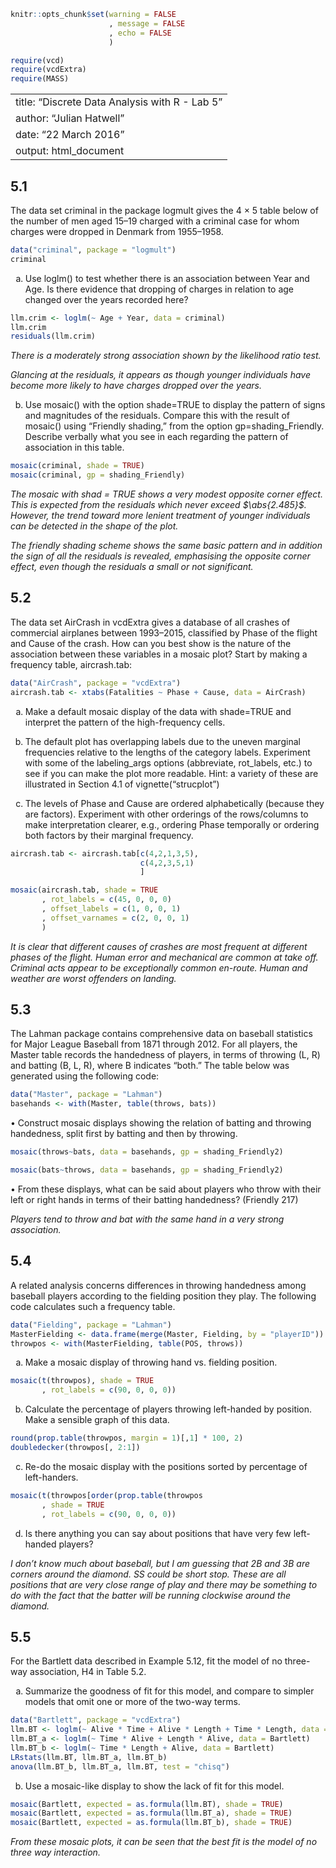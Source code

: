 ```r
knitr::opts_chunk$set(warning = FALSE
                      , message = FALSE
                      , echo = FALSE
                      )
```

```r
require(vcd)
require(vcdExtra)
require(MASS)
```

---
title: "Discrete Data Analysis with R - Lab 5"
author: "Julian Hatwell"
date: "22 March 2016"
output: html_document
---

## 5.1
The data set criminal in the package logmult gives the 4 × 5 table below of the number of men aged 15–19 charged with a criminal case for whom charges were dropped in Denmark from 1955–1958.

```r
data("criminal", package = "logmult")
criminal
```

(a) Use loglm() to test whether there is an association between Year and Age. Is there evidence that dropping of charges in relation to age changed over the years recorded here?

```r
llm.crim <- loglm(~ Age + Year, data = criminal)
llm.crim
residuals(llm.crim)
```

*There is a moderately strong association shown by the likelihood ratio test.*

*Glancing at the residuals, it appears as though younger individuals have become more likely to have charges dropped over the years.*

(b)	Use mosaic() with the option shade=TRUE to display the pattern of signs and magnitudes of the residuals. Compare this with the result of mosaic() using “Friendly shading,” from the option gp=shading_Friendly. Describe verbally what you see in each regarding the pattern of association in this table.

```r
mosaic(criminal, shade = TRUE)
mosaic(criminal, gp = shading_Friendly)
```

*The mosaic with shad = TRUE shows a very modest opposite corner effect. This is expected from the residuals which never exceed $\abs{2.485}$. However, the trend toward more lenient treatment of younger individuals can be detected in the shape of the plot.*

*The friendly shading scheme shows the same basic pattern and in addition the sign of all the residuals is revealed, emphasising the opposite corner effect, even though the residuals a small or not significant.*

## 5.2
The data set AirCrash in vcdExtra gives a database of all crashes of commercial airplanes between 1993–2015, classified by Phase of the flight and Cause of the crash. How can you best show is the nature of the association between these variables in a mosaic plot? Start by making a frequency table, aircrash.tab:

```r
data("AirCrash", package = "vcdExtra")
aircrash.tab <- xtabs(Fatalities ~ Phase + Cause, data = AirCrash)
```

 (a)	Make a default mosaic display of the data with shade=TRUE and interpret the pattern of the high-frequency cells.

(b)	The default plot has overlapping labels due to the uneven marginal frequencies relative to the lengths of the category labels. Experiment with some of the labeling_args options (abbreviate, rot_labels, etc.) to see if you can make the plot more readable. Hint: a variety of these are illustrated in Section 4.1 of vignette(“strucplot”)

(c)	The levels of Phase and Cause are ordered alphabetically (because they are factors). Experiment with other orderings of the rows/columns to make interpretation clearer, e.g., ordering Phase temporally or ordering both factors by their marginal frequency.
 
```r
aircrash.tab <- aircrash.tab[c(4,2,1,3,5),
                             c(4,2,3,5,1)
                             ]

mosaic(aircrash.tab, shade = TRUE
       , rot_labels = c(45, 0, 0, 0)
       , offset_labels = c(1, 0, 0, 1)
       , offset_varnames = c(2, 0, 0, 1)
       )
```

*It is clear that different causes of crashes are most frequent at different phases of the flight. Human error and mechanical are common at take off. Criminal acts appear to be exceptionally common en-route. Human and weather are worst offenders on landing.*

## 5.3 
The Lahman package contains comprehensive data on baseball statistics for Major League Baseball from 1871 through 2012. For all players, the Master table records the handedness of players, in terms of throwing (L, R) and batting (B, L, R), where B indicates “both.” The table below was generated using the following code:

```r
data("Master", package = "Lahman")
basehands <- with(Master, table(throws, bats))
```

•	Construct mosaic displays showing the relation of batting and throwing handedness, split first by batting and then by throwing.

```r
mosaic(throws~bats, data = basehands, gp = shading_Friendly2)

mosaic(bats~throws, data = basehands, gp = shading_Friendly2)
```

•	From these displays, what can be said about players who throw with their left or right hands in terms of their batting handedness? (Friendly 217)

*Players tend to throw and bat with the same hand in a very strong association.*

## 5.4
A related analysis concerns differences in throwing handedness among baseball players according to the fielding position they play. The following code calculates such a frequency table.

```r
data("Fielding", package = "Lahman")
MasterFielding <- data.frame(merge(Master, Fielding, by = "playerID"))
throwpos <- with(MasterFielding, table(POS, throws))
```

(a)	Make a mosaic display of throwing hand vs. fielding position.

```r
mosaic(t(throwpos), shade = TRUE
       , rot_labels = c(90, 0, 0, 0))
```

(b)	Calculate the percentage of players throwing left-handed by position. Make a sensible graph of this data.

```r
round(prop.table(throwpos, margin = 1)[,1] * 100, 2)
doubledecker(throwpos[, 2:1])
```

(c)	Re-do the mosaic display with the positions sorted by percentage of left-handers.

```r
mosaic(t(throwpos[order(prop.table(throwpos                                   , margin = 1)[,1]),])
       , shade = TRUE
       , rot_labels = c(90, 0, 0, 0))
```

(d)	Is there anything you can say about positions that have very few left-handed players?

*I don't know much about baseball, but I am guessing that 2B and 3B are corners around the diamond. SS could be short stop. These are all positions that are very close range of play and there may be something to do with the fact that the batter will be running clockwise around the diamond.*

## 5.5 
For the Bartlett data described in Example 5.12, fit the model of no three-way association, H4 in Table 5.2.

(a)	Summarize the goodness of fit for this model, and compare to simpler models that omit one or more of the two-way terms.

```r
data("Bartlett", package = "vcdExtra")
llm.BT <- loglm(~ Alive * Time + Alive * Length + Time * Length, data = Bartlett)
llm.BT_a <- loglm(~ Time * Alive + Length * Alive, data = Bartlett)
llm.BT_b <- loglm(~ Time * Length + Alive, data = Bartlett)
LRstats(llm.BT, llm.BT_a, llm.BT_b)
anova(llm.BT_b, llm.BT_a, llm.BT, test = "chisq")
```

(b)	Use a mosaic-like display to show the lack of fit for this model.

```r
mosaic(Bartlett, expected = as.formula(llm.BT), shade = TRUE)
mosaic(Bartlett, expected = as.formula(llm.BT_a), shade = TRUE)
mosaic(Bartlett, expected = as.formula(llm.BT_b), shade = TRUE)
```

*From these mosaic plots, it can be seen that the best fit is the model of no three way interaction.*